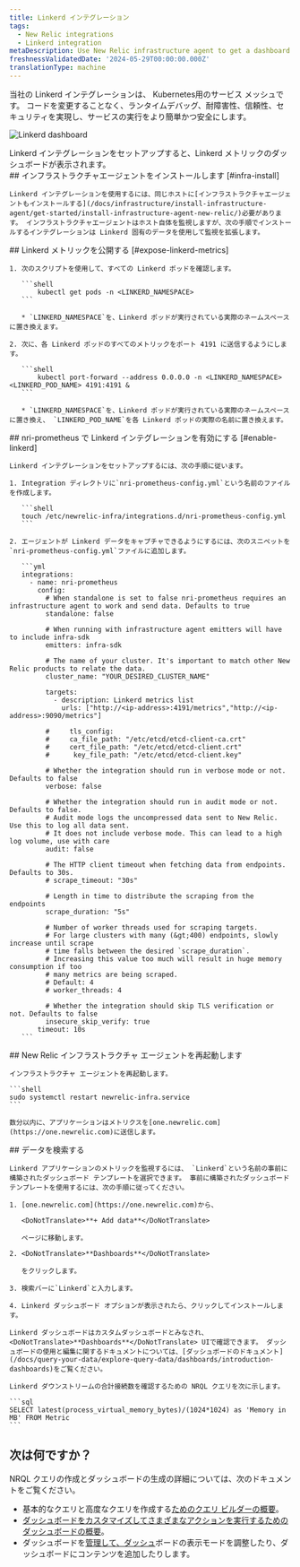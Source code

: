```yaml
---
title: Linkerd インテグレーション
tags:
  - New Relic integrations
  - Linkerd integration
metaDescription: Use New Relic infrastructure agent to get a dashboard with metrics from your Linkerd.
freshnessValidatedDate: '2024-05-29T00:00:00.000Z'
translationType: machine
---
```



当社の Linkerd インテグレーションは、 Kubernetes用のサービス メッシュです。 コードを変更することなく、ランタイムデバッグ、耐障害性、信頼性、セキュリティを実現し、サービスの実行をより簡単かつ安全にします。

<img
  title="Linkerd dashboard"
  alt="Linkerd dashboard"
  src={linkerdDashboard}
/>

<figcaption>
  Linkerd インテグレーションをセットアップすると、Linkerd メトリックのダッシュボードが表示されます。
</figcaption>

<Steps>
  <Step>
    ## インフラストラクチャエージェントをインストールします [#infra-install]

    Linkerd インテグレーションを使用するには、同じホストに[インフラストラクチャエージェントもインストールする](/docs/infrastructure/install-infrastructure-agent/get-started/install-infrastructure-agent-new-relic/)必要があります。 インフラストラクチャエージェントはホスト自体を監視しますが、次の手順でインストールするインテグレーションは Linkerd 固有のデータを使用して監視を拡張します。
  </Step>

  <Step>
    ## Linkerd メトリックを公開する [#expose-linkerd-metrics]

    1. 次のスクリプトを使用して、すべての Linkerd ポッドを確認します。

       ```shell
           kubectl get pods -n <LINKERD_NAMESPACE>
       ```

       * `LINKERD_NAMESPACE`を、Linkerd ポッドが実行されている実際のネームスペースに置き換えます。

    2. 次に、各 Linkerd ポッドのすべてのメトリックをポート 4191 に送信するようにします。

       ```shell
           kubectl port-forward --address 0.0.0.0 -n <LINKERD_NAMESPACE> <LINKERD_POD_NAME> 4191:4191 &
       ```

       * `LINKERD_NAMESPACE`を、Linkerd ポッドが実行されている実際のネームスペースに置き換え、 `LINKERD_POD_NAME`を各 Linkerd ポッドの実際の名前に置き換えます。
  </Step>

  <Step>
    ## nri-prometheus で Linkerd インテグレーションを有効にする [#enable-linkerd]

    Linkerd インテグレーションをセットアップするには、次の手順に従います。

    1. Integration ディレクトリに`nri-prometheus-config.yml`という名前のファイルを作成します。

       ```shell
       touch /etc/newrelic-infra/integrations.d/nri-prometheus-config.yml
       ```

    2. エージェントが Linkerd データをキャプチャできるようにするには、次のスニペットを`nri-prometheus-config.yml`ファイルに追加します。

       ```yml
       integrations:
         - name: nri-prometheus
           config:
             # When standalone is set to false nri-prometheus requires an infrastructure agent to work and send data. Defaults to true 
             standalone: false

             # When running with infrastructure agent emitters will have to include infra-sdk 
             emitters: infra-sdk

             # The name of your cluster. It's important to match other New Relic products to relate the data.
             cluster_name: "YOUR_DESIRED_CLUSTER_NAME"

             targets:
               - description: Linkerd metrics list
                 urls: ["http://<ip-address>:4191/metrics","http://<ip-address>:9090/metrics"]

             #     tls_config:
             #     ca_file_path: "/etc/etcd/etcd-client-ca.crt"
             #     cert_file_path: "/etc/etcd/etcd-client.crt"
             #      key_file_path: "/etc/etcd/etcd-client.key"

             # Whether the integration should run in verbose mode or not. Defaults to false
             verbose: false

             # Whether the integration should run in audit mode or not. Defaults to false.
             # Audit mode logs the uncompressed data sent to New Relic. Use this to log all data sent.
             # It does not include verbose mode. This can lead to a high log volume, use with care
             audit: false

             # The HTTP client timeout when fetching data from endpoints. Defaults to 30s.
             # scrape_timeout: "30s"

             # Length in time to distribute the scraping from the endpoints
             scrape_duration: "5s"

             # Number of worker threads used for scraping targets.
             # For large clusters with many (&gt;400) endpoints, slowly increase until scrape
             # time falls between the desired `scrape_duration`.
             # Increasing this value too much will result in huge memory consumption if too
             # many metrics are being scraped.
             # Default: 4
             # worker_threads: 4

             # Whether the integration should skip TLS verification or not. Defaults to false
             insecure_skip_verify: true
           timeout: 10s
       ```
  </Step>

  <Step>
    ## New Relic インフラストラクチャ エージェントを再起動します

    インフラストラクチャ エージェントを再起動します。

    ```shell
    sudo systemctl restart newrelic-infra.service
    ```

    数分以内に、アプリケーションはメトリクスを[one.newrelic.com](https://one.newrelic.com)に送信します。  

  </Step>

  <Step>
    ## データを検索する

    Linkerd アプリケーションのメトリックを監視するには、 `Linkerd`という名前の事前に構築されたダッシュボード テンプレートを選択できます。 事前に構築されたダッシュボード テンプレートを使用するには、次の手順に従ってください。

    1. [one.newrelic.com](https://one.newrelic.com)から、

       <DoNotTranslate>**+ Add data**</DoNotTranslate>

       ページに移動します。

    2. <DoNotTranslate>**Dashboards**</DoNotTranslate>

       をクリックします。

    3. 検索バーに`Linkerd`と入力します。

    4. Linkerd ダッシュボード オプションが表示されたら、クリックしてインストールします。

    Linkerd ダッシュボードはカスタムダッシュボードとみなされ、<DoNotTranslate>**Dashboards**</DoNotTranslate> UIで確認できます。 ダッシュボードの使用と編集に関するドキュメントについては、[ダッシュボードのドキュメント](/docs/query-your-data/explore-query-data/dashboards/introduction-dashboards)をご覧ください。

    Linkerd ダウンストリームの合計接続数を確認するための NRQL クエリを次に示します。

    ```sql
    SELECT latest(process_virtual_memory_bytes)/(1024*1024) as 'Memory in MB' FROM Metric
    ```
  </Step>
</Steps>

## 次は何ですか？

NRQL クエリの作成とダッシュボードの生成の詳細については、次のドキュメントをご覧ください。

* 基本的なクエリと高度なクエリを作成する[ためのクエリ ビルダーの概要](/docs/query-your-data/explore-query-data/query-builder/introduction-query-builder)。
* [ダッシュボードをカスタマイズしてさまざまなアクションを実行するためのダッシュボードの概要](/docs/query-your-data/explore-query-data/dashboards/introduction-dashboards)。
* ダッシュボードを[管理して、ダッシュ](/docs/query-your-data/explore-query-data/dashboards/manage-your-dashboard)ボードの表示モードを調整したり、ダッシュボードにコンテンツを追加したりします。